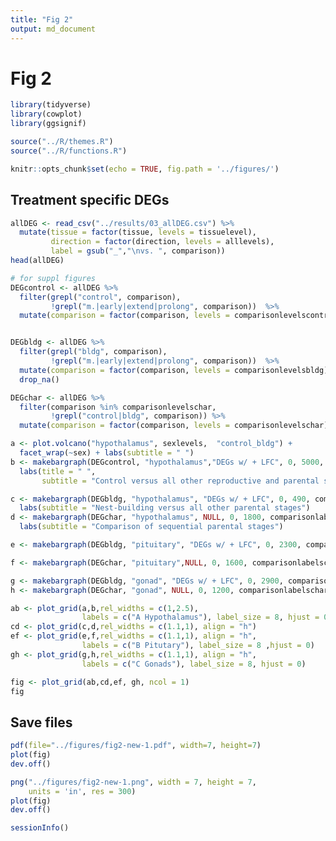 ```yaml
---
title: "Fig 2"
output: md_document
---
```


# Fig 2

```r
library(tidyverse)
library(cowplot)
library(ggsignif)

source("../R/themes.R")
source("../R/functions.R")

knitr::opts_chunk$set(echo = TRUE, fig.path = '../figures/')
```

## Treatment specific DEGs 

```r
allDEG <- read_csv("../results/03_allDEG.csv") %>%
  mutate(tissue = factor(tissue, levels = tissuelevel),
         direction = factor(direction, levels = alllevels),
         label = gsub("_","\nvs. ", comparison)) 
head(allDEG)

# for suppl figures
DEGcontrol <- allDEG %>% 
  filter(grepl("control", comparison),
         !grepl("m.|early|extend|prolong", comparison))  %>%
  mutate(comparison = factor(comparison, levels = comparisonlevelscontrol))


DEGbldg <- allDEG %>% 
  filter(grepl("bldg", comparison),
         !grepl("m.|early|extend|prolong", comparison))  %>%
  mutate(comparison = factor(comparison, levels = comparisonlevelsbldg))  %>%
  drop_na()

DEGchar <- allDEG %>% 
  filter(comparison %in% comparisonlevelschar,
         !grepl("control|bldg", comparison)) %>%
  mutate(comparison = factor(comparison, levels = comparisonlevelschar))
```


```r
a <- plot.volcano("hypothalamus", sexlevels,  "control_bldg") + 
  facet_wrap(~sex) + labs(subtitle = " ")
b <- makebargraph(DEGcontrol, "hypothalamus","DEGs w/ + LFC", 0, 5000, comparisonlabelscontrol) +
  labs(title = " ",
       subtitle = "Control versus all other reproductive and parental stages")

c <- makebargraph(DEGbldg, "hypothalamus", "DEGs w/ + LFC", 0, 490, comparisonlabelsbldg) +
  labs(subtitle = "Nest-building versus all other parental stages")
d <- makebargraph(DEGchar, "hypothalamus", NULL, 0, 1800, comparisonlabelscharnobldg) +
  labs(subtitle = "Comparison of sequential parental stages")

e <- makebargraph(DEGbldg, "pituitary", "DEGs w/ + LFC", 0, 2300, comparisonlabelsbldg)  

f <- makebargraph(DEGchar, "pituitary",NULL, 0, 1600, comparisonlabelscharnobldg) 

g <- makebargraph(DEGbldg, "gonad", "DEGs w/ + LFC", 0, 2900, comparisonlabelsbldg) 
h <- makebargraph(DEGchar, "gonad", NULL, 0, 1200, comparisonlabelscharnobldg) 

ab <- plot_grid(a,b,rel_widths = c(1,2.5), 
                labels = c("A Hypothalamus"), label_size = 8, hjust = 0)
cd <- plot_grid(c,d,rel_widths = c(1.1,1), align = "h")
ef <- plot_grid(e,f,rel_widths = c(1.1,1), align = "h",
                labels = c("B Pitutary"), label_size = 8 ,hjust = 0)
gh <- plot_grid(g,h,rel_widths = c(1.1,1), align = "h",
                labels = c("C Gonads"), label_size = 8, hjust = 0)

fig <- plot_grid(ab,cd,ef, gh, ncol = 1)
fig
```

## Save files

```r
pdf(file="../figures/fig2-new-1.pdf", width=7, height=7)
plot(fig)
dev.off()

png("../figures/fig2-new-1.png", width = 7, height = 7, 
    units = 'in', res = 300)
plot(fig) 
dev.off()

sessionInfo()
```